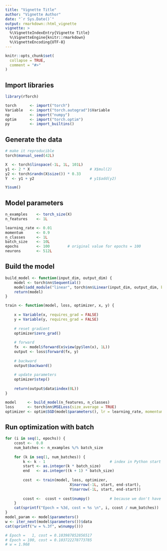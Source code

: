 ---
title: "Vignette Title"
author: "Vignette Author"
date: "`r Sys.Date()`"
output: rmarkdown::html_vignette
vignette: >
  %\VignetteIndexEntry{Vignette Title}
  %\VignetteEngine{knitr::rmarkdown}
  %\VignetteEncoding{UTF-8}
---

```{r setup, include = FALSE}
knitr::opts_chunk$set(
  collapse = TRUE,
  comment = "#>"
)
```

## Import libraries

```{r}
library(rTorch)

torch      <- import("torch")
Variable   <- import("torch.autograd")$Variable
np         <- import("numpy")
optim      <- import("torch.optim") 
py         <- import_builtins()
```

## Generate the data

```{r}
# make it reproducible
torch$manual_seed(42L)

X  <- torch$linspace(-1L, 1L, 101L)
y1 <- 2 * X                           # X$mul(2) 
y2 <- torch$randn(X$size()) * 0.33
Y  <- y1 + y2                         # y1$add(y2)
```

```{r}
Y$sum()
```


## Model parameters
```{r}
n_examples    <- torch_size(X)
n_features    <- 1L

learning_rate <- 0.01
momentum      <- 0.9
n_classes     <- 1L
batch_size    <- 10L
epochs        <- 100        # original value for epochs = 100
neurons       <- 512L
```


## Build the model

```{r}
build_model <- function(input_dim, output_dim) {
    model <- torch$nn$Sequential()
    model$add_module("linear", torch$nn$Linear(input_dim, output_dim, bias = FALSE))
    return(model)
}

train <- function(model, loss, optimizer, x, y) {
    
    x = Variable(x, requires_grad = FALSE)
    y = Variable(y, requires_grad = FALSE)
    
    # reset gradient
    optimizer$zero_grad()
    
    # forward
    fx  <- model$forward(x$view(py$len(x), 1L))
    output <- loss$forward(fx, y)
    
    # backward
    output$backward()
    
    # update parameters
    optimizer$step()
    
    return(output$data$index(0L))
}

model     <- build_model(n_features, n_classes)
loss      <- torch$nn$MSELoss(size_average = TRUE)
optimizer <- optim$SGD(model$parameters(), lr = learning_rate, momentum = momentum)
```

## Run optimization with batch

```{r}
for (i in seq(1, epochs)) {
    ccost <-  0.0
    num_batches <- n_examples %/% batch_size
    
    for (k in seq(1, num_batches)) {
        k <- k - 1                             # index in Python start at [0]
        start <- as.integer(k * batch_size)
        end   <- as.integer((k + 1) * batch_size)
        
        cost  <- train(model, loss, optimizer,
                             X$narrow(-1L, start, end-start),
                             Y$narrow(-1L, start, end-start))
        
        ccost <-  ccost + cost$numpy()         # because we don't have `+` func
    }
    cat(sprintf("Epoch = %3d, cost = %s \n", i, ccost / num_batches))
}
model_param <- model$parameters()
w <- iter_next(model$parameters())$data
cat(sprintf("w = %.3f", w$numpy()))

# Epoch =   1, cost = 0.103987852856517 
# Epoch = 100, cost = 0.103722278773785 
# w = 1.968
```

